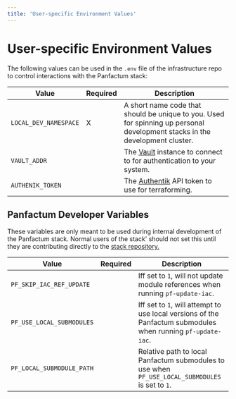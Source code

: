 ```yaml
---
title: 'User-specific Environment Values'
---
```


# User-specific Environment Values

The following values can be used in the `.env` file of the infrastructure repo to control interactions with the Panfactum stack:

| Value                 | Required | Description                                                                                                                  |
| --------------------- | -------- | ---------------------------------------------------------------------------------------------------------------------------- |
| `LOCAL_DEV_NAMESPACE` | X        | A short name code that should be unique to you. Used for spinning up personal development stacks in the development cluster. |
| `VAULT_ADDR`          |          | The [Vault](https://www.vaultproject.io/) instance to connect to for authentication to your system.                          |
| `AUTHENIK_TOKEN`      |          | The [Authentik](https://goauthentik.io/) API token to use for terraforming.                                                  |

## Panfactum Developer Variables

These variables are only meant to be used during internal development of the Panfactum stack. Normal users of the stack'
should not set this until they are contributing directly to the [stack repository.](https://github.com/Panfactum/stack)

| Value                     | Required | Description                                                                                                  |
| ------------------------- | -------- | ------------------------------------------------------------------------------------------------------------ |
| `PF_SKIP_IAC_REF_UPDATE`  |          | Iff set to `1`, will not update module references when running `pf-update-iac`.                              |
| `PF_USE_LOCAL_SUBMODULES` |          | Iff set to `1`, will attempt to use local versions of the Panfactum submodules when running `pf-update-iac`. |
| `PF_LOCAL_SUBMODULE_PATH` |          | Relative path to local Panfactum submodules to use when `PF_USE_LOCAL_SUBMODULES` is set to `1`.             |

